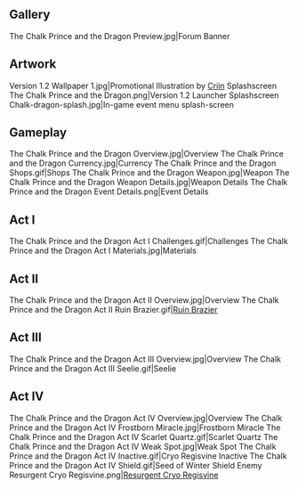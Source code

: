{{Event Tabs}}
==Gallery==
<gallery>
The Chalk Prince and the Dragon Preview.jpg|Forum Banner

</gallery>

==Artwork==
<gallery>
Version 1.2 Wallpaper 1.jpg|Promotional Illustration by [https://www.pixiv.net/en/users/4460847 Criin]
Splashscreen The Chalk Prince and the Dragon.png|Version 1.2 Launcher Splashscreen
Chalk-dragon-splash.jpg|In-game event menu splash-screen
</gallery>

==Gameplay==
<gallery>
The Chalk Prince and the Dragon Overview.jpg|Overview
The Chalk Prince and the Dragon Currency.jpg|Currency
The Chalk Prince and the Dragon Shops.gif|Shops
The Chalk Prince and the Dragon Weapon.jpg|Weapon
The Chalk Prince and the Dragon Weapon Details.jpg|Weapon Details
The Chalk Prince and the Dragon Event Details.png|Event Details
</gallery>

==Act I==
<gallery>
The Chalk Prince and the Dragon Act I Challenges.gif|Challenges
The Chalk Prince and the Dragon Act I Materials.jpg|Materials
</gallery>

==Act II==
<gallery>
The Chalk Prince and the Dragon Act II Overview.jpg|Overview
The Chalk Prince and the Dragon Act II Ruin Brazier.gif|[[Ruin Brazier]]
</gallery>

==Act III==
<gallery>
The Chalk Prince and the Dragon Act III Overview.jpg|Overview
The Chalk Prince and the Dragon Act III Seelie.gif|Seelie
</gallery>

==Act IV==
<gallery>
The Chalk Prince and the Dragon Act IV Overview.jpg|Overview
The Chalk Prince and the Dragon Act IV Frostborn Miracle.jpg|Frostborn Miracle
The Chalk Prince and the Dragon Act IV Scarlet Quartz.gif|Scarlet Quartz
The Chalk Prince and the Dragon Act IV Weak Spot.jpg|Weak Spot
The Chalk Prince and the Dragon Act IV Inactive.gif|Cryo Regisvine Inactive
The Chalk Prince and the Dragon Act IV Shield.gif|Seed of Winter Shield
Enemy Resurgent Cryo Regisvine.png|[[Resurgent Cryo Regisvine]]
</gallery>